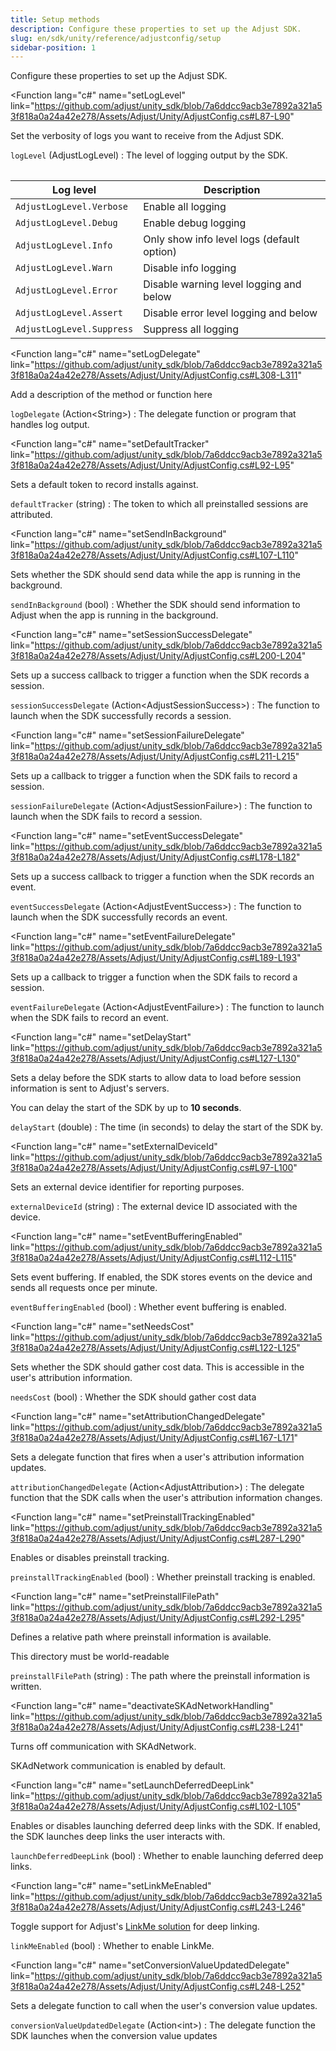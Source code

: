 ```yaml
---
title: Setup methods
description: Configure these properties to set up the Adjust SDK.
slug: en/sdk/unity/reference/adjustconfig/setup
sidebar-position: 1
---
```


Configure these properties to set up the Adjust SDK.

<Function
  lang="c#"
  name="setLogLevel"
  link="https://github.com/adjust/unity_sdk/blob/7a6ddcc9acb3e7892a321a53f818a0a24a42e278/Assets/Adjust/Unity/AdjustConfig.cs#L87-L90"
>

Set the verbosity of logs you want to receive from the Adjust SDK.

<slot slot="snippet">


<SetLogLevel />

</slot>

<slot slot="parameters">

`logLevel` (AdjustLogLevel)
: The level of logging output by the SDK.

<Table height="full-height">

| Log level                 | Description                                |
| ------------------------- | ------------------------------------------ |
| `AdjustLogLevel.Verbose`  | Enable all logging                         |
| `AdjustLogLevel.Debug`    | Enable debug logging                       |
| `AdjustLogLevel.Info`     | Only show info level logs (default option) |
| `AdjustLogLevel.Warn`     | Disable info logging                       |
| `AdjustLogLevel.Error`    | Disable warning level logging and below    |
| `AdjustLogLevel.Assert`   | Disable error level logging and below      |
| `AdjustLogLevel.Suppress` | Suppress all logging                       |

</Table>

</slot>

</Function>

<Function
  lang="c#"
  name="setLogDelegate"
  link="https://github.com/adjust/unity_sdk/blob/7a6ddcc9acb3e7892a321a53f818a0a24a42e278/Assets/Adjust/Unity/AdjustConfig.cs#L308-L311"
>

Add a description of the method or function here

<slot slot="snippet">


<SetLogDelegate />

</slot>

<slot slot="parameters">

`logDelegate` (Action\<String\>)
: The delegate function or program that handles log output.

</slot>

</Function>

<Function
  lang="c#"
  name="setDefaultTracker"
  link="https://github.com/adjust/unity_sdk/blob/7a6ddcc9acb3e7892a321a53f818a0a24a42e278/Assets/Adjust/Unity/AdjustConfig.cs#L92-L95"
>

Sets a default token to record installs against.

<slot slot="snippet">


<SetDefaultTracker />

</slot>

<slot slot="parameters">

`defaultTracker` (string)
: The token to which all preinstalled sessions are attributed.

</slot>

</Function>

<Function
  lang="c#"
  name="setSendInBackground"
  link="https://github.com/adjust/unity_sdk/blob/7a6ddcc9acb3e7892a321a53f818a0a24a42e278/Assets/Adjust/Unity/AdjustConfig.cs#L107-L110"
>

Sets whether the SDK should send data while the app is running in the background.

<slot slot="snippet">


<SetSendInBackground />

</slot>

<slot slot="parameters">

`sendInBackground` (bool)
: Whether the SDK should send information to Adjust when the app is running in the background.

</slot>

</Function>

<Function
  lang="c#"
  name="setSessionSuccessDelegate"
  link="https://github.com/adjust/unity_sdk/blob/7a6ddcc9acb3e7892a321a53f818a0a24a42e278/Assets/Adjust/Unity/AdjustConfig.cs#L200-L204"
>

Sets up a success callback to trigger a function when the SDK records a session.

<slot slot="snippet">


<SetSessionSuccessDelegate />

</slot>

<slot slot="parameters">

`sessionSuccessDelegate` (Action\<AdjustSessionSuccess\>)
: The function to launch when the SDK successfully records a session.

</slot>

</Function>

<Function
  lang="c#"
  name="setSessionFailureDelegate"
  link="https://github.com/adjust/unity_sdk/blob/7a6ddcc9acb3e7892a321a53f818a0a24a42e278/Assets/Adjust/Unity/AdjustConfig.cs#L211-L215"
>

Sets up a callback to trigger a function when the SDK fails to record a session.

<slot slot="snippet">


<SetSessionFailureDelegate />

</slot>

<slot slot="parameters">

`sessionFailureDelegate` (Action\<AdjustSessionFailure\>)
: The function to launch when the SDK fails to record a session.

</slot>

</Function>

<Function
  lang="c#"
  name="setEventSuccessDelegate"
  link="https://github.com/adjust/unity_sdk/blob/7a6ddcc9acb3e7892a321a53f818a0a24a42e278/Assets/Adjust/Unity/AdjustConfig.cs#L178-L182"
>

Sets up a success callback to trigger a function when the SDK records an event.

<slot slot="snippet">


<SetEventSuccessDelegate />

</slot>

<slot slot="parameters">

`eventSuccessDelegate` (Action\<AdjustEventSuccess\>)
: The function to launch when the SDK successfully records an event.

</slot>

</Function>

<Function
  lang="c#"
  name="setEventFailureDelegate"
  link="https://github.com/adjust/unity_sdk/blob/7a6ddcc9acb3e7892a321a53f818a0a24a42e278/Assets/Adjust/Unity/AdjustConfig.cs#L189-L193"
>

Sets up a callback to trigger a function when the SDK fails to record a session.

<slot slot="snippet">


<SetEventFailureDelegate />

</slot>

<slot slot="parameters">

`eventFailureDelegate` (Action\<AdjustEventFailure\>)
: The function to launch when the SDK fails to record an event.

</slot>

</Function>

<Function
  lang="c#"
  name="setDelayStart"
  link="https://github.com/adjust/unity_sdk/blob/7a6ddcc9acb3e7892a321a53f818a0a24a42e278/Assets/Adjust/Unity/AdjustConfig.cs#L127-L130"
>

Sets a delay before the SDK starts to allow data to load before session information is sent to Adjust's servers.

<Callout type="info">

You can delay the start of the SDK by up to **10 seconds**.

</Callout>

<slot slot="snippet">


<SetDelayStart />

</slot>

<slot slot="parameters">

`delayStart` (double)
: The time (in seconds) to delay the start of the SDK by.

</slot>

</Function>

<Function
  lang="c#"
  name="setExternalDeviceId"
  link="https://github.com/adjust/unity_sdk/blob/7a6ddcc9acb3e7892a321a53f818a0a24a42e278/Assets/Adjust/Unity/AdjustConfig.cs#L97-L100"
>

Sets an external device identifier for reporting purposes.

<slot slot="snippet">


<SetExternalDeviceId />

</slot>

<slot slot="parameters">

`externalDeviceId` (string)
: The external device ID associated with the device.

</slot>

</Function>

<Function
  lang="c#"
  name="setEventBufferingEnabled"
  link="https://github.com/adjust/unity_sdk/blob/7a6ddcc9acb3e7892a321a53f818a0a24a42e278/Assets/Adjust/Unity/AdjustConfig.cs#L112-L115"
>

Sets event buffering. If enabled, the SDK stores events on the device and sends all requests once per minute.

<slot slot="snippet">


<SetEventBufferingEnabled />

</slot>

<slot slot="parameters">

`eventBufferingEnabled` (bool)
: Whether event buffering is enabled.

</slot>

</Function>

<Function
  lang="c#"
  name="setNeedsCost"
  link="https://github.com/adjust/unity_sdk/blob/7a6ddcc9acb3e7892a321a53f818a0a24a42e278/Assets/Adjust/Unity/AdjustConfig.cs#L122-L125"
>

Sets whether the SDK should gather cost data. This is accessible in the user's attribution information.

<slot slot="snippet">


<SetNeedsCost />

</slot>

<slot slot="parameters">

`needsCost` (bool)
: Whether the SDK should gather cost data

</slot>

</Function>

<Function
  lang="c#"
  name="setAttributionChangedDelegate"
  link="https://github.com/adjust/unity_sdk/blob/7a6ddcc9acb3e7892a321a53f818a0a24a42e278/Assets/Adjust/Unity/AdjustConfig.cs#L167-L171"
>

Sets a delegate function that fires when a user's attribution information updates.

<slot slot="snippet">


<SetAttributionChangedDelegate />

</slot>

<slot slot="parameters">

`attributionChangedDelegate` (Action\<AdjustAttribution\>)
: The delegate function that the SDK calls when the user's attribution information changes.

</slot>

</Function>

<Function
  lang="c#"
  name="setPreinstallTrackingEnabled"
  link="https://github.com/adjust/unity_sdk/blob/7a6ddcc9acb3e7892a321a53f818a0a24a42e278/Assets/Adjust/Unity/AdjustConfig.cs#L287-L290"
>

Enables or disables preinstall tracking.

<slot slot="snippet">


<SetPreinstallTrackingEnabled />

</slot>

<slot slot="parameters">

`preinstallTrackingEnabled` (bool)
: Whether preinstall tracking is enabled.

</slot>

</Function>

<Function
  lang="c#"
  name="setPreinstallFilePath"
  link="https://github.com/adjust/unity_sdk/blob/7a6ddcc9acb3e7892a321a53f818a0a24a42e278/Assets/Adjust/Unity/AdjustConfig.cs#L292-L295"
>

Defines a relative path where preinstall information is available.

<Callout type="important">

This directory must be world-readable

</Callout>

<slot slot="snippet">


<SetPreinstallFilePath />

</slot>

<slot slot="parameters">

`preinstallFilePath` (string)
: The path where the preinstall information is written.

</slot>

</Function>

<Function
  lang="c#"
  name="deactivateSKAdNetworkHandling"
  link="https://github.com/adjust/unity_sdk/blob/7a6ddcc9acb3e7892a321a53f818a0a24a42e278/Assets/Adjust/Unity/AdjustConfig.cs#L238-L241"
>

Turns off communication with SKAdNetwork.

<Callout type="note">

SKAdNetwork communication is enabled by default.

</Callout>

<slot slot="snippet">


<DeactivateSKAdNetworkHandling />

</slot>

</Function>

<Function
  lang="c#"
  name="setLaunchDeferredDeepLink"
  link="https://github.com/adjust/unity_sdk/blob/7a6ddcc9acb3e7892a321a53f818a0a24a42e278/Assets/Adjust/Unity/AdjustConfig.cs#L102-L105"
>

Enables or disables launching deferred deep links with the SDK. If enabled, the SDK launches deep links the user interacts with.

<slot slot="snippet">


<SetLaunchDeferredDeepLink />

</slot>

<slot slot="parameters">

`launchDeferredDeepLink` (bool)
: Whether to enable launching deferred deep links.

</slot>

</Function>

<Function
  lang="c#"
  name="setLinkMeEnabled"
  link="https://github.com/adjust/unity_sdk/blob/7a6ddcc9acb3e7892a321a53f818a0a24a42e278/Assets/Adjust/Unity/AdjustConfig.cs#L243-L246"
>

Toggle support for Adjust's [LinkMe solution](https://help.adjust.com/en/article/linkme) for deep linking.

<slot slot="snippet">


<SetLinkMeEnabled />

</slot>

<slot slot="parameters">

`linkMeEnabled` (bool)
: Whether to enable LinkMe.

</slot>

</Function>

<Function
  lang="c#"
  name="setConversionValueUpdatedDelegate"
  link="https://github.com/adjust/unity_sdk/blob/7a6ddcc9acb3e7892a321a53f818a0a24a42e278/Assets/Adjust/Unity/AdjustConfig.cs#L248-L252"
>

Sets a delegate function to call when the user's conversion value updates.

<slot slot="snippet">


<SetConversionValueUpdatedDelegate />

</slot>

<slot slot="parameters">

`conversionValueUpdatedDelegate` (Action\<int\>)
: The delegate function the SDK launches when the conversion value updates

</slot>

</Function>
